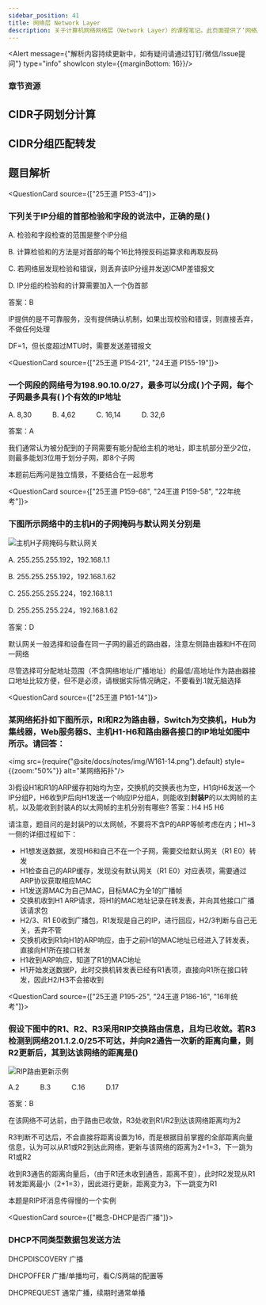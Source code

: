 ```yaml
---
sidebar_position: 41
title: 网络层 Network Layer
description: 关于计算机网络网络层（Network Layer）的课程笔记。此页面提供了‘网络层’章节的课件下载，并包含CIDR子网划分计算器和分组匹配转发模拟的可视化工具，旨在帮助学生深入理解IP协议、路由算法和子网划分等核心概念。
---
```



<Alert message={"解析内容持续更新中，如有疑问请通过钉钉/微信/Issue提问"} type="info" showIcon style={{marginBottom: 16}}/>

<h3 style={{color: '#006d75', marginTop: 0, marginBottom: 8}}>章节资源</h3>
<GridContainer>
    <FileCard file_type={'pdf'} name={'5 Network Layer'} size={'7491147'} link={require('@site/assets/slides/5_Network Layer.pdf').default} />
</GridContainer>

[//]: # (文件名与其他章节的差异是有意为之，因为Docusarus无法处理以“Network”作为文件名（大小写敏感）的文档，使首页崩溃)

[//]: # (不要尝试修改该文件名使之与其他命名格式一致)

## CIDR子网划分计算

<SubnetCalculator/>

## CIDR分组匹配转发

<IPMatchingComponent />

## 题目解析

<QuestionCard source={["25王道 P153-4"]}>
### 下列关于IP分组的首部检验和字段的说法中，正确的是( )

A. 检验和字段检查的范围是整个IP分组

B. 计算检验和的方法是对首部的每个16比特按反码运算求和再取反码

C. 若网络层发现检验和错误，则丢弃该IP分组并发送ICMP差错报文

D. IP分组的检验和的计算需要加入一个伪首部

<Answer>
答案：B

IP提供的是不可靠服务，没有提供确认机制，如果出现校验和错误，则直接丢弃，不做任何处理

DF=1，但长度超过MTU时，需要发送差错报文
</Answer>
</QuestionCard>

<QuestionCard source={["25王道 P154-21", "24王道 P155-19"]}>
### 一个网段的网络号为198.90.10.0/27，最多可以分成( )个子网，每个子网最多具有( )个有效的IP地址

A. 8,30&emsp;&emsp;&emsp;B. 4,62&emsp;&emsp;&emsp;C. 16,14&emsp;&emsp;&emsp;D. 32,6

<Answer>
答案：A

我们通常认为被分配到的子网需要有能分配给主机的地址，即主机部分至少2位，则最多能划3位用于划分子网，即8个子网

本题前后两问是独立情景，不要结合在一起思考
</Answer>
</QuestionCard>

<QuestionCard source={["25王道 P159-68", "24王道 P159-58", "22年统考"]}>
### 下图所示网络中的主机H的子网掩码与默认网关分别是
![主机H子网掩码与默认网关](img/W159-68.png)

A. 255.255.255.192，192.168.1.1

B. 255.255.255.192，192.168.1.62

C. 255.255.255.224，192.168.1.1

D. 255.255.255.224，192.168.1.62

<Answer>
答案：D

默认网关一般选择和设备在同一子网的最近的路由器，注意左侧路由器和H不在同一网络

尽管选择可分配地址范围（不含网络地址/广播地址）的最低/高地址作为路由器接口地址比较方便，但不是必须，请根据实际情况确定，不要看到.1就无脑选择
</Answer>
</QuestionCard>

<QuestionCard source={["25王道 P161-14"]}>
### 某网络拓扑如下图所示，RI和R2为路由器，Switch为交换机，Hub为集线器，Web服务器S、主机H1-H6和路由器各接口的IP地址如图中所示。请回答：
<img src={require("@site/docs/notes/img/W161-14.png").default} style={{zoom:"50%"}} alt="某网络拓扑"/>

3)假设H1和R1的ARP缓存初始均为空，交换机的交换表也为空，H1向H6发送一个IP分组P，H6收到P后向H1发送一个响应IP分组A，则能收到**封装P**的以太网帧的主机，以及能收到封装A的以太网帧的主机分别有哪些?
<Answer>
答案：H4 H5 H6

请注意，题目问的是封装P的以太网帧，不要将不含P的ARP等帧考虑在内；H1~3一侧的详细过程如下：

* H1想发送数据，发现H6和自己不在一个子网，需要交给默认网关（R1 E0）转发
* H1检查自己的ARP缓存，发现没有默认网关（R1 E0）对应表项，需要通过ARP协议获取相应MAC
* H1发送源MAC为自己MAC，目标MAC为全1的广播帧
* 交换机收到H1 ARP请求，将H1的MAC地址记录在转发表，并向其他接口广播该请求包
* H2/3、R1 E0收到广播包，R1发现是自己的IP，进行回应，H2/3判断与自己无关，丢弃不管
* 交换机收到R1向H1的ARP响应，由于之前H1的MAC地址已经进入了转发表，直接向H1所在接口转发
* H1收到ARP响应，知道了R1的MAC地址
* H1开始发送数据P，此时交换机转发表已经有R1表项，直接向R1所在接口转发，因此H2/H3不会接收到
</Answer>
</QuestionCard>

<QuestionCard source={["25王道 P195-25", "24王道 P186-16", "16年统考"]}>
### 假设下图中的R1、R2、R3采用RIP交换路由信息，且均已收敛。若R3检测到网络201.1.2.0/25不可达，并向R2通告一次新的距离向量，则R2更新后，其到达该网络的距离是()
![RIP路由更新示例](img/W195-25.png)

A.2&emsp;&emsp;&emsp;B.3&emsp;&emsp;&emsp;C.16&emsp;&emsp;&emsp;D.17

<Answer>
答案：B

在该网络不可达前，由于路由已收敛，R3处收到R1/R2到达该网络距离均为2

R3判断不可达后，不会直接将距离设置为16，而是根据目前掌握的全部距离向量信息，认为可以从R1或R2到达此网络，更新与该网络的距离为2+1=3，下一跳为R1或R2

收到R3通告的距离向量后，（由于R1还未收到通告，距离不变），此时R2发现从R1转发距离最小（2+1=3），因此进行更新，距离变为3，下一跳变为R1

本题是RIP坏消息传得慢的一个实例
</Answer>
</QuestionCard>

<QuestionCard source={["概念-DHCP是否广播"]}>
### DHCP不同类型数据包发送方法
DHCPDISCOVERY 广播

DHCPOFFER 广播/单播均可，看C/S两端的配置等

DHCPREQUEST 通常广播，续期时通常单播
</QuestionCard>